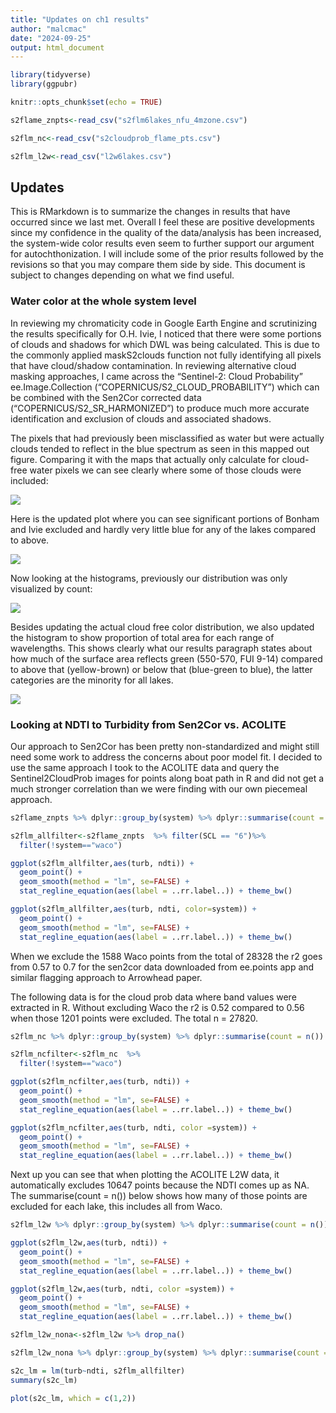 ```yaml
---
title: "Updates on ch1 results"
author: "malcmac"
date: "2024-09-25"
output: html_document
---
```


```r
library(tidyverse)
library(ggpubr)

knitr::opts_chunk$set(echo = TRUE)

s2flame_znpts<-read_csv("s2flm6lakes_nfu_4mzone.csv") 

s2flm_nc<-read_csv("s2cloudprob_flame_pts.csv")

s2flm_l2w<-read_csv("l2w6lakes.csv")
```

## Updates

This is RMarkdown is to summarize the changes in results that have occurred since we last met. Overall I feel these are positive developments since my confidence in the quality of the data/analysis has been increased, the system-wide color results even seem to further support our argument for autochthonization. I will include some of the prior results followed by the revisions so that you may compare them side by side. This document is subject to changes depending on what we find useful.

### Water color at the whole system level

In reviewing my chromaticity code in Google Earth Engine and scrutinizing the results specifically for O.H. Ivie, I noticed that there were some portions of clouds and shadows for which DWL was being calculated. This is due to the commonly applied maskS2clouds function not fully identifying all pixels that have cloud/shadow contamination. In reviewing alternative cloud masking approaches, I came across the "Sentinel-2: Cloud Probability" ee.Image.Collection ("COPERNICUS/S2_CLOUD_PROBABILITY") which can be combined with the Sen2Cor corrected data ("COPERNICUS/S2_SR_HARMONIZED") to produce much more accurate identification and exclusion of clouds and associated shadows.

The pixels that had previously been misclassified as water but were actually clouds tended to reflect in the blue spectrum as seen in this mapped out figure. Comparing it with the maps that actually only calculate for cloud-free water pixels we can see clearly where some of those clouds were included:

![](ch1results/main_plots/dwl_allmaps_trueclip_axes_WRONG.png)

Here is the updated plot where you can see significant portions of Bonham and Ivie excluded and hardly very little blue for any of the lakes compared to above.

![](ch1results/main_plots/dwl_all_newcloudmask.png)

Now looking at the histograms, previously our distribution was only visualized by count:

![](ch1results/practice_plots/DWL/combo_dwl_trueclip.png)

Besides updating the actual cloud free color distribution, we also updated the histogram to show proportion of total area for each range of wavelengths. This shows clearly what our results paragraph states about how much of the surface area reflects green (550-570, FUI 9-14) compared to above that (yellow-brown) or below that (blue-green to blue), the latter categories are the minority for all lakes.

![](ch1results/main_plots/dwl_newcloudmask_histo_samescale_withlegend.png)

### Looking at NDTI to Turbidity from Sen2Cor vs. ACOLITE

Our approach to Sen2Cor has been pretty non-standardized and might still need some work to address the concerns about poor model fit. I decided to use the same approach I took to the ACOLITE data and query the Sentinel2CloudProb images for points along boat path in R and did not get a much stronger correlation than we were finding with our own piecemeal approach.

```r
s2flame_znpts %>% dplyr::group_by(system) %>% dplyr::summarise(count = n())

s2flm_allfilter<-s2flame_znpts  %>% filter(SCL == "6")%>% 
  filter(!system=="waco")

ggplot(s2flm_allfilter,aes(turb, ndti)) + 
  geom_point() + 
  geom_smooth(method = "lm", se=FALSE) +
  stat_regline_equation(aes(label = ..rr.label..)) + theme_bw()

ggplot(s2flm_allfilter,aes(turb, ndti, color=system)) + 
  geom_point() + 
  geom_smooth(method = "lm", se=FALSE) +
  stat_regline_equation(aes(label = ..rr.label..)) + theme_bw()

```

When we exclude the 1588 Waco points from the total of 28328 the r2 goes from 0.57 to 0.7 for the sen2cor data downloaded from ee.points app and similar flagging approach to Arrowhead paper.

The following data is for the cloud prob data where band values were extracted in R. Without excluding Waco the r2 is 0.52 compared to 0.56 when those 1201 points were excluded. The total n = 27820.

```r
s2flm_nc %>% dplyr::group_by(system) %>% dplyr::summarise(count = n())

s2flm_ncfilter<-s2flm_nc  %>%
  filter(!system=="waco")

ggplot(s2flm_ncfilter,aes(turb, ndti)) + 
  geom_point() + 
  geom_smooth(method = "lm", se=FALSE) +
  stat_regline_equation(aes(label = ..rr.label..)) + theme_bw()

ggplot(s2flm_ncfilter,aes(turb, ndti, color =system)) + 
  geom_point() + 
  geom_smooth(method = "lm", se=FALSE) +
  stat_regline_equation(aes(label = ..rr.label..)) + theme_bw()
```

Next up you can see that when plotting the ACOLITE L2W data, it automatically excludes 10647 points because the NDTI comes up as NA. The summarise(count = n()) below shows how many of those points are excluded for each lake, this includes all from Waco.

```r
s2flm_l2w %>% dplyr::group_by(system) %>% dplyr::summarise(count = n())

ggplot(s2flm_l2w,aes(turb, ndti)) + 
  geom_point() + 
  geom_smooth(method = "lm", se=FALSE) +
  stat_regline_equation(aes(label = ..rr.label..)) + theme_bw()

ggplot(s2flm_l2w,aes(turb, ndti, color =system)) + 
  geom_point() + 
  geom_smooth(method = "lm", se=FALSE) +
  stat_regline_equation(aes(label = ..rr.label..)) + theme_bw()

s2flm_l2w_nona<-s2flm_l2w %>% drop_na()

s2flm_l2w_nona %>% dplyr::group_by(system) %>% dplyr::summarise(count = n())
```

```r
s2c_lm = lm(turb~ndti, s2flm_allfilter)
summary(s2c_lm)

plot(s2c_lm, which = c(1,2))
```
